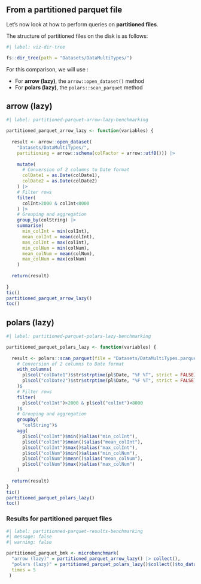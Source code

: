 ## From a partitioned parquet file

Let's now look at how to perform queries on **partitioned files**.   

The structure of partitioned files on the disk is as follows:

```r
#| label: viz-dir-tree

fs::dir_tree(path = "Datasets/DataMultiTypes/")
```

For this comparison, we will use :

- For **arrow (lazy)**, the `arrow::open_dataset()` method
- For **polars (lazy)**, the `polars::scan_parquet` method


::: {.panel-tabset}

## arrow (lazy)

```r
#| label: partitioned-parquet-arrow-lazy-benchmarking

partitioned_parquet_arrow_lazy <- function(variables) {
  
  result <- arrow::open_dataset(
    "Datasets/DataMultiTypes/",
    partitioning = arrow::schema(colFactor = arrow::utf8())) |>
    
    mutate(
      # Conversion of 2 columns to Date format
      colDate1 = as.Date(colDate1),
      colDate2 = as.Date(colDate2)
    ) |>
    # Filter rows
    filter(
      colInt>2000 & colInt<8000
    ) |>
    # Grouping and aggregation
    group_by(colString) |> 
    summarise(
      min_colInt = min(colInt),
      mean_colInt = mean(colInt),
      mas_colInt = max(colInt),
      min_colNum = min(colNum),
      mean_colNum = mean(colNum),
      max_colNum = max(colNum)
    )
  
  return(result)
  
}
tic()
partitioned_parquet_arrow_lazy()
toc()
```

## polars (lazy)

```r
#| label: partitioned-parquet-polars-lazy-benchmarking

partitioned_parquet_polars_lazy <- function(variables) {
  
  result <- polars::scan_parquet(file = "Datasets/DataMultiTypes.parquet")$
    # Conversion of 2 columns to Date format
    with_columns(
      pl$col("colDate1")$str$strptime(pl$Date, "%F %T", strict = FALSE),
      pl$col("colDate2")$str$strptime(pl$Date, "%F %T", strict = FALSE)
    )$
    # Filter rows
    filter(
      pl$col("colInt")>2000 & pl$col("colInt")<8000
    )$
    # Grouping and aggregation
    groupby(
      "colString")$
    agg(
      pl$col("colInt")$min()$alias("min_colInt"),
      pl$col("colInt")$mean()$alias("mean_colInt"),
      pl$col("colInt")$max()$alias("max_colInt"),
      pl$col("colNum")$min()$alias("min_colNum"),
      pl$col("colNum")$mean()$alias("mean_colNum"),
      pl$col("colNum")$max()$alias("max_colNum")
    )
  
  return(result)
}
tic()
partitioned_parquet_polars_lazy()
toc()
```
:::

### Results for partitioned parquet files

```r
#| label: partitionned-parquet-results-benchmarking
#| message: false
#| warning: false

partitioned_parquet_bmk <- microbenchmark(
  "arrow (lazy)" = partitioned_parquet_arrow_lazy() |> collect(),
  "polars (lazy)" = partitioned_parquet_polars_lazy()$collect()$to_data_frame(),
  times = 5
 )
```
 